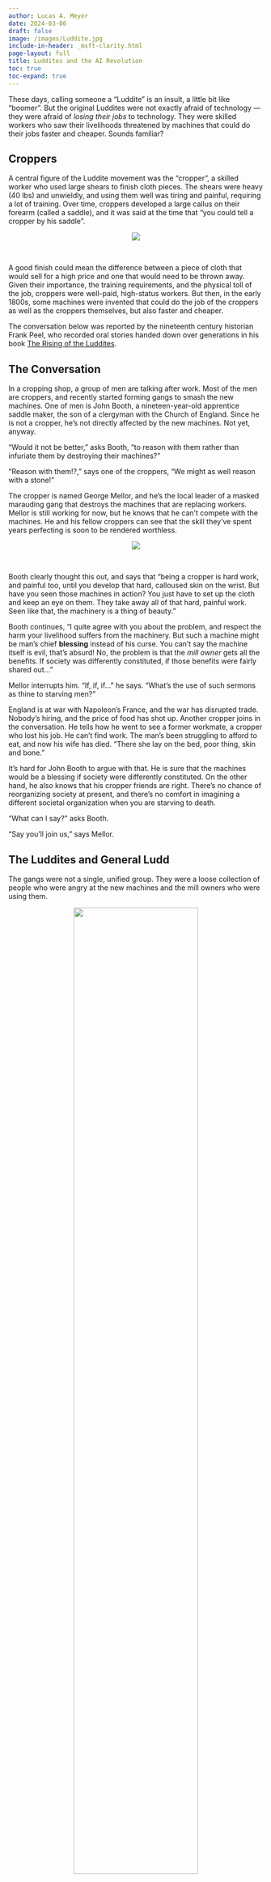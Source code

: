 ```yaml
---
author: Lucas A. Meyer
date: 2024-03-06
draft: false
image: /images/Luddite.jpg
include-in-header: _msft-clarity.html
page-layout: full
title: Luddites and the AI Revolution
toc: true
toc-expand: true
---
```

<article data-clarity-region="article">

These days, calling someone a "Luddite" is an insult, a little bit like "boomer". But the original Luddites were not exactly afraid of technology — they were afraid of _losing their jobs_ to technology. They were skilled workers who saw their livelihoods threatened by machines that could do their jobs faster and cheaper. Sounds familiar?

## Croppers

A central figure of the Luddite movement was the "cropper", a skilled worker who used large shears to finish cloth pieces. The shears were heavy (40 lbs) and unwieldly, and using them well was tiring and painful, requiring a lot of training. Over time, croppers developed a large callus on their forearm (called a saddle), and it was said at the time that "you could tell a cropper by his saddle".


<center>![](/images/croppers-shears-h500.jpg)</center>

&nbsp;

A good finish could mean the difference between a piece of cloth that would sell for a high price and one that would need to be thrown away. Given their importance, the training requirements, and the physical toll of the job, croppers were well-paid, high-status workers. But then, in the early 1800s, some machines were invented that could do the job of the croppers as well as the croppers themselves, but also faster and cheaper.

The conversation below was reported by the nineteenth century historian Frank Peel, who recorded oral stories handed down over generations in his book [The Rising of the Luddites](https://amzn.to/3uZdx3r). 

## The Conversation

In a cropping shop, a group of men are talking after work. Most of the men are croppers, and recently started forming gangs to smash the new machines. One of men is John Booth, a nineteen-year-old apprentice saddle maker, the son of a clergyman with the Church of England. Since he is not a cropper, he's not directly affected by the new machines. Not yet, anyway.

"Would it not be better," asks Booth, "to reason with them rather than infuriate them by destroying their machines?"

"Reason with them!?," says one of the croppers, "We might as well reason with a stone!"

The cropper is named George Mellor, and he's the local leader of a masked marauding gang that destroys the machines that are replacing workers. Mellor is still working for now, but he knows that he can't compete with the machines. He and his fellow croppers can see that the skill they've spent years perfecting is soon to be rendered worthless.

<center>![](/images/cropper-example.jpg)</center>

&nbsp;

Booth clearly thought this out, and says that "being a cropper is hard work, and painful too, until you develop that hard, calloused skin on the wrist. But have you seen those machines in action? You just have to set up the cloth and keep an eye on them. They take away all of that hard, painful work. Seen like that, the machinery is a thing of beauty."

Booth continues, "I quite agree with you about the problem, and respect the harm your livelihood suffers from the machinery. But such a machine might be man's chief **blessing** instead of his curse. You can't say the machine itself is evil, that's absurd! No, the problem is that the _mill owner_ gets all the benefits. If society was differently constituted, if those benefits were fairly shared out..." 

Mellor interrupts him. "If, if, if..." he says. "What's the use of such sermons as thine to starving men?"

England is at war with Napoleon's France, and the war has disrupted trade. Nobody's hiring, and the price of food has shot up. Another cropper joins in the conversation. He tells how he went to see a former workmate, a cropper who lost his job. He can't find work. The man's been struggling to afford to eat, and now his wife has died. "There she lay on the bed, poor thing, skin and bone." 

It's hard for John Booth to argue with that. He is sure that the machines would be a blessing if society were differently constituted. On the other hand, he also knows that his cropper friends are right. There's no chance of reorganizing society at present, and there's no comfort in imagining a different societal organization when you are starving to death.

"What can I say?" asks Booth. 

"Say you'll join us," says Mellor. 

## The Luddites and General Ludd

The gangs were not a single, unified group. They were a loose collection of people who were angry at the new machines and the mill owners who were using them. 

<center>![](/images/Luddite.jpg){width=70%}</center>

&nbsp;


There was a local story that a young weaving apprentice named Ned Ludd smashed two machines in a fit of rage. When gangs started smashing machines, the story goes, instead of snitching on them, the other workers would say that "Ned Ludd did it". Over time, the gangs incorporated that legend, and said that they were acting on behalf of General Ludd. Incidentally, General Ludd was supposed to live in Sherwood Forest, same as Robin Hood. Before striking, the gangs would usually send letters to the mill owners, ordering them to stop using the machines otherwise they would be smashed. The letters were signed "General Ludd". The followers started to be called Luddites.

For a while, the Luddites were successful. Mill owners were concerned, and some stopped using machines. However, a few mill owners held out. One of the holdouts was William Cartwright, the owner of Rawfolds Mill. On April 11th, 1812, more than than one hundred Luddites gathered at the Dumb Steeple, still a landmark near Mirfield, in Yorkshire. At the dead of night, they marched on Rawfolds Mill. But Cartwright was ready for them. The mill was fortified and soldiers were stationed there. The Luddites were beaten off and two of them were killed. 

One the dead was the nineteen-year old John Booth, the young apprentice saddle maker who had been trying to reason with the croppers. Legend says that before Booth died, a reverend tried to extract from him the name of the local leader of the Luddites under the seal of the confessional. 

Booth asked the reverend, "Can you keep a secret?" 
The reverend said that he could. 
"So can I," said Booth, and died.

## The Mill Owner's Problem

It's easy to see the mill owners as the villains of the story. They were the ones who were buying and using the machines that were putting the croppers out of work. They were the ones that put soldiers to fight against the common man. But the mill owners had a problem too. Machines were making the production of cloth much cheaper. If they didn't use the machines, they would be outcompeted by other mill owners who did.

Even if the Luddites were successful across the whole kingdom of England, a different country could organize itself to start using the machines. If that happened, the mill owners would still go out of business, and all of their workers would be out of work, including the croppers. 

## The Luddites and the AI Revolution

John Booth's argument was on point. Centuries later, the economists Daron Acemoglu and Simon Johnson wrote the book [Power and Progress](https://amzn.to/3T2hGf3), in which the central argument is not very different from the one in John Booth's conversation. "Progress depends on the choices we make about technology. New ways of organizing production and communication can either serve the narrow interests of an elite or become the foundation for widespread prosperity". 

In the book, they provide several other examples spanning over a thousand years. The examples include resource allocations that did not work, like the agricultural innovations in the middle ages that led to larger and more opulent cathedrals. They also include allocations that did work, like the assembly automation in the 20th century that led to the rise of the middle class and the increased prosperity of the United States post World War II. 

Now, with AI, we again have a technology that can do the job of many workers faster and cheaper. Will we, as a society, do better this time?

## What the future holds

It seems inevitable that AI will be incorporated more and more in the workplace and in day-to-day life, to the extent that it may be pointless to try to stop it. Several countries already have defined strategies to incorporate AI in their economies, so even if a fight against AI is successful in one country, that victory may translate into a much bigger loss. Avoiding AI is unlikely to be a long-term winning strategy.

When people ask me about AI, I frequently tell them to start using it in their day-to-day, to understand its limitations and its potential. I suggest that the get a suscription like OpenAI's ChatGPT or Bing Copilot and attempt to use it extensively, for every thing they can think of. In most cases, it will not work, or it will not work well, but the point is to try and learn.

I especially do this with my young kids, as I imagine that they will go into a workforce that will probably use AI **a lot**. I certainly don't know what careers will exist in the future and how they are going to be affected by AI, but I want them to be very familiar with the usefulness and limitations of AI so that they are well-equipped to make the best decisions for themselves.

As a society, it's beyond time to start thinking about the allocations of the gains and losses. One thing is clear: if nothing changes, the losses will be allocated to workers that have their job automated. Even at the time of the Luddites, there were already proposals to allocate resources to retrain workers that were losing their jobs to machines. These proposals ended up not being implemented.

But since the time of the Luddites, we have accumulated a lot of knowledge, and we have also improved our communication infrastructure. We can share stories like this one with thousands of people. People can find training online. People have access to cheap AI, even free. We are much better equipped this time around. 

Hopefully, this time, we can do better.

## References

The main source for this article was the excellent Cautionary Tales podcast episode by Tim Harford, [General Ludd's Rage Against the Machines](https://www.pushkin.fm/podcasts/cautionary-tales/general-ludds-rage-against-the-machines). I've also used the following sources:

- [The Rising of the Luddites](https://amzn.to/3uZdx3r)
- [Daron Acemoglu interview in "People I Mostly Admire](https://freakonomics.com/podcast/daron-acemoglu-on-economics-politics-and-power/)
- [Power and Progress](https://amzn.to/3T2hGf3)
- [The Luddite Link](https://www.ludditelink.org.uk/documents.php)

</article>